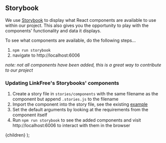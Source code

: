 
## Storybook

We use [Storybook](https://storybook.js.org) to display what React components are available to use within our project. This also gives you the opportunity to play with the components' functionality and data it displays.

To see what components are available, do the following steps...

1. `npm run storybook`
1. navigate to http://localhost:6006

_note: not all components have been added, this is a great way to contribute to our project_

### Updating LinkFree's Storybooks' components

1. Create a story file in `stories/components` with the same filename as the component but append `.stories.js` to the filename
1. Import the component into the story file, see the existing [example](https://github.com/EddieHubCommunity/LinkFree/blob/main/stories/components/user/UserLink.stories.js)
1. Set the default arguments by looking at the requirements from the component itself
1. Run `npm run storybook` to see the added components and visit http://localhost:6006 to interact with them in the browser

  <DocsLayout title="LinkFree StoryBook Documentation">{children}</DocsLayout>
);
